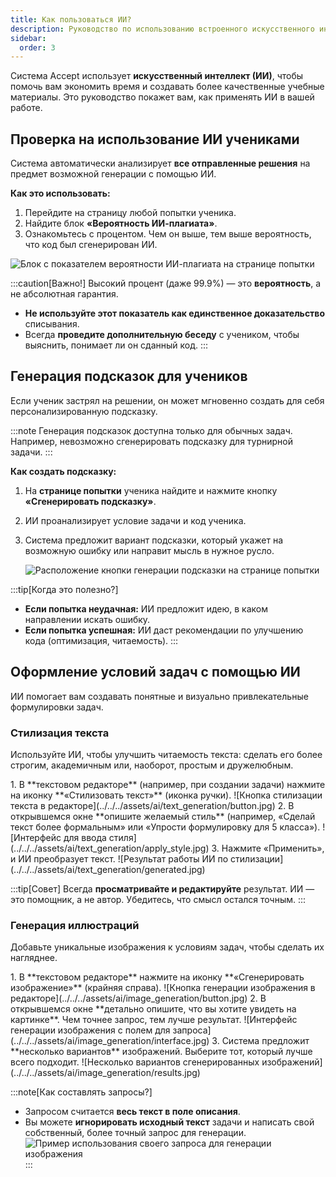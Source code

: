 ```yaml
---
title: Как пользоваться ИИ?
description: Руководство по использованию встроенного искусственного интеллекта для проверки работ, создания подсказок и оформления заданий.
sidebar:
  order: 3
---
```



<BugsDisclaimer />

Система Accept использует **искусственный интеллект (ИИ)**, чтобы помочь вам экономить время и создавать более качественные учебные материалы. Это руководство покажет вам, как применять ИИ в вашей работе.

## Проверка на использование ИИ учениками

Система автоматически анализирует **все отправленные решения** на предмет возможной генерации с помощью ИИ.

**Как это использовать:**
1.  Перейдите на страницу любой попытки ученика.
2.  Найдите блок **«Вероятность ИИ-плагиата»**.
3.  Ознакомьтесь с процентом. Чем он выше, тем выше вероятность, что код был сгенерирован ИИ.

![Блок с показателем вероятности ИИ-плагиата на странице попытки](../../../assets/ai/plagiarism.jpg)

:::caution[Важно!]
Высокий процент (даже 99.9%) — это **вероятность**, а не абсолютная гарантия.
*   **Не используйте этот показатель как единственное доказательство** списывания.
*   Всегда **проведите дополнительную беседу** с учеником, чтобы выяснить, понимает ли он сданный код.
:::

## Генерация подсказок для учеников

Если ученик застрял на решении, он может мгновенно создать для себя персонализированную подсказку.

:::note
Генерация подсказок доступна только для обычных задач. Например, невозможно сгенерировать подсказку для турнирной задачи.
:::

**Как создать подсказку:**
<Steps>
1.  На **странице попытки** ученика найдите и нажмите кнопку **«Сгенерировать подсказку»**.
2.  ИИ проанализирует условие задачи и код ученика.
3.  Система предложит вариант подсказки, который укажет на возможную ошибку или направит мысль в нужное русло.

    ![Расположение кнопки генерации подсказки на странице попытки](../../../assets/ai/hint.jpg)
</Steps>

:::tip[Когда это полезно?]
*   **Если попытка неудачная:** ИИ предложит идею, в каком направлении искать ошибку.
*   **Если попытка успешная:** ИИ даст рекомендации по улучшению кода (оптимизация, читаемость).
:::

## Оформление условий задач с помощью ИИ

ИИ помогает вам создавать понятные и визуально привлекательные формулировки задач.

### Стилизация текста

Используйте ИИ, чтобы улучшить читаемость текста: сделать его более строгим, академичным или, наоборот, простым и дружелюбным.

<Steps>
1.  В **текстовом редакторе** (например, при создании задачи) нажмите на иконку **«Стилизовать текст»** (иконка ручки).
    ![Кнопка стилизации текста в редакторе](../../../assets/ai/text_generation/button.jpg)
2.  В открывшемся окне **опишите желаемый стиль** (например, «Сделай текст более формальным» или «Упрости формулировку для 5 класса»).
    ![Интерфейс для ввода стиля](../../../assets/ai/text_generation/apply_style.jpg)
3.  Нажмите «Применить», и ИИ преобразует текст.
    ![Результат работы ИИ по стилизации](../../../assets/ai/text_generation/generated.jpg)
</Steps>

:::tip[Совет]
Всегда **просматривайте и редактируйте** результат. ИИ — это помощник, а не автор. Убедитесь, что смысл остался точным.
:::

### Генерация иллюстраций

Добавьте уникальные изображения к условиям задач, чтобы сделать их нагляднее.

<Steps>
1.  В **текстовом редакторе** нажмите на иконку **«Сгенерировать изображение»** (крайняя справа).
    ![Кнопка генерации изображения в редакторе](../../../assets/ai/image_generation/button.jpg)
2.  В открывшемся окне **детально опишите, что вы хотите увидеть на картинке**. Чем точнее запрос, тем лучше результат.
    ![Интерфейс генерации изображения с полем для запроса](../../../assets/ai/image_generation/interface.jpg)
3.  Система предложит **несколько вариантов** изображений. Выберите тот, который лучше всего подходит.
    ![Несколько вариантов сгенерированных изображений](../../../assets/ai/image_generation/results.jpg)
</Steps>

:::note[Как составлять запросы?]
*   Запросом считается **весь текст в поле описания**.
*   Вы можете **игнорировать исходный текст** задачи и написать свой собственный, более точный запрос для генерации.
    ![Пример использования своего запроса для генерации изображения](../../../assets/ai/image_generation/custom_text.jpg)
:::